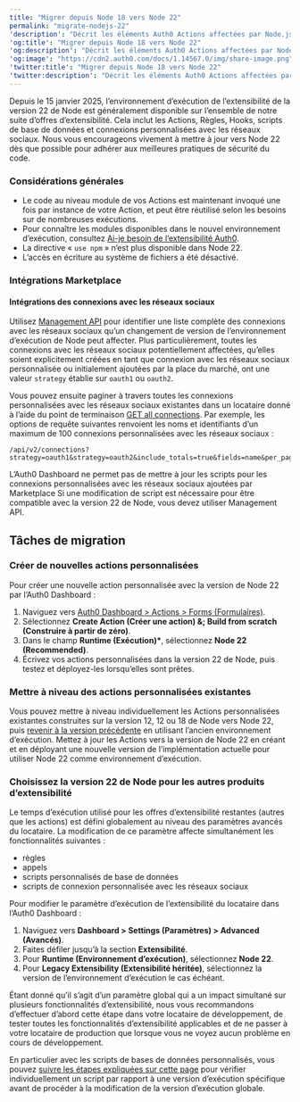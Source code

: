 ```yaml
---
title: "Migrer depuis Node 18 vers Node 22"
permalink: "migrate-nodejs-22"
'description': "Décrit les éléments Auth0 Actions affectées par Node.js 18"
'og:title': "Migrer depuis Node 18 vers Node 22"
'og:description': "Décrit les éléments Auth0 Actions affectées par Node.js 18"
'og:image': "https://cdn2.auth0.com/docs/1.14567.0/img/share-image.png"
'twitter:title': "Migrer depuis Node 18 vers Node 22"
'twitter:description': "Décrit les éléments Auth0 Actions affectées par Node.js 18"
---
```


Depuis le 15 janvier 2025, l’environnement d’exécution de l’extensibilité de la version 22 de Node est généralement disponible sur l’ensemble de notre suite d’offres d’extensibilité. Cela inclut les Actions, Règles, Hooks, scripts de base de données et connexions personnalisées avec les réseaux sociaux. Nous vous encourageons vivement à mettre à jour vers Node 22 dès que possible pour adhérer aux meilleures pratiques de sécurité du code.

### Considérations générales

* Le code au niveau module de vos Actions est maintenant invoqué une fois par instance de votre Action, et peut être réutilisé selon les besoins sur de nombreuses exécutions.
* Pour connaître les modules disponibles dans le nouvel environnement d’exécution, consultez [Ai-je besoin de l’extensibilité Auth0](https://auth0-extensions.github.io/canirequire/).
* La directive « `use npm` » n’est plus disponible dans Node 22.
* L’accès en écriture au système de fichiers a été désactivé.

### Intégrations Marketplace

#### Intégrations des connexions avec les réseaux sociaux

Utilisez [Management API](/docs/fr-ca/api/management/v2) pour identifier une liste complète des connexions avec les réseaux sociaux qu’un changement de version de l’environnement d’exécution de Node peut affecter. Plus particulièrement, toutes les connexions avec les réseaux sociaux potentiellement affectées, qu’elles soient explicitement créées en tant que connexion avec les réseaux sociaux personnalisée ou initialement ajoutées par la place du marché, ont une valeur `strategy` établie sur `oauth1` ou `oauth2`.

Vous pouvez ensuite paginer à travers toutes les connexions personnalisées avec les réseaux sociaux existantes dans un locataire donné à l’aide du point de terminaison [GET all connections](/docs/fr-ca/api/management/v2#!/Connections/get_connections). Par exemple, les options de requête suivantes renvoient les noms et identifiants d’un maximum de 100 connexions personnalisées avec les réseaux sociaux :

```http wrap lines
/api/v2/connections?strategy=oauth1&strategy=oauth2&include_totals=true&fields=name&per_page=100
```

L’<Tooltip href="/docs/docs/fr-ca/glossary?term=auth0-dashboard" tip="Auth0 Dashboard
Principal produit d’Auth0 pour configurer vos services." cta="Voir le glossaire">Auth0 Dashboard</Tooltip> ne permet pas de mettre à jour les scripts pour les connexions personnalisées avec les réseaux sociaux ajoutées par Marketplace Si une modification de script est nécessaire pour être compatible avec la version 22 de Node, vous devez utiliser <Tooltip href="/docs/docs/fr-ca/glossary?term=management-api" tip="Management API
Un produit permettant aux clients d’effectuer des tâches administratives." cta="Voir le glossaire">Management API</Tooltip>.

## Tâches de migration

### Créer de nouvelles actions personnalisées

Pour créer une nouvelle action personnalisée avec la version de Node 22 par l’Auth0 Dashboard :

1. Naviguez vers [Auth0 Dashboard > Actions > Forms (Formulaires)](https://manage.auth0.com/#/dashboard/actions/library).
2. Sélectionnez **Create Action (Créer une action) &; Build from scratch (Construire à partir de zéro)**.
3. Dans le champ **Runtime (Exécution)\***, sélectionnez **Node 22 (Recommended)**.
4. Écrivez vos actions personnalisées dans la version 22 de Node, puis testez et déployez-les lorsqu’elles sont prêtes.

### Mettre à niveau des actions personnalisées existantes

Vous pouvez mettre à niveau individuellement les Actions personnalisées existantes construites sur la version 12, 12 ou 18 de Node vers Node 22, puis [revenir à la version précédente](/docs/fr-ca/customize/actions/manage-versions#revert-actions) en utilisant l’ancien environnement d’exécution. Mettez à jour les Actions vers la version de Node 22 en créant et en déployant une nouvelle version de l’implémentation actuelle pour utiliser Node 22 comme environnement d’exécution.

### Choisissez la version 22 de Node pour les autres produits d’extensibilité

Le temps d’exécution utilisé pour les offres d’extensibilité restantes (autres que les actions) est défini globalement au niveau des paramètres avancés du locataire. La modification de ce paramètre affecte simultanément les fonctionnalités suivantes :

* règles
* appels
* scripts personnalisés de base de données
* scripts de connexion personnalisée avec les réseaux sociaux

Pour modifier le paramètre d’exécution de l’extensibilité du locataire dans l’Auth0 Dashboard :

1. Naviguez vers **Dashboard > Settings (Paramètres) > Advanced (Avancés)**.
2. Faites défiler jusqu’à la section **Extensibilité**.
3. Pour **Runtime (Environnement d’exécution)**, sélectionnez **Node 22**.
4. Pour **Legacy Extensibility (Extensibilité héritée)**, sélectionnez la version de l’environnement d’exécution le cas échéant.

Étant donné qu’il s’agit d’un paramètre global qui a un impact simultané sur plusieurs fonctionnalités d’extensibilité, nous vous recommandons d’effectuer d’abord cette étape dans votre locataire de développement, de tester toutes les fonctionnalités d’extensibilité applicables et de ne passer à votre locataire de production que lorsque vous ne voyez aucun problème en cours de développement.

En particulier avec les scripts de bases de données personnalisés, vous pouvez [suivre les étapes expliquées sur cette page](/docs/fr-ca/authenticate/database-connections/custom-db/custom-database-connections-scripts/environment) pour vérifier individuellement un script par rapport à une version d’exécution spécifique avant de procéder à la modification de la version d’exécution globale.